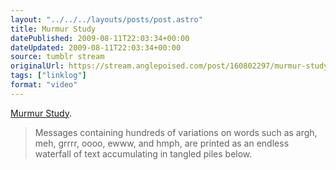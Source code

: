 ```yaml
---
layout: "../../../layouts/posts/post.astro"
title: Murmur Study
datePublished: 2009-08-11T22:03:34+00:00
dateUpdated: 2009-08-11T22:03:34+00:00
source: tumblr stream
originalUrl: https://stream.anglepoised.com/post/160802297/murmur-study-messages-containing-hundreds-of
tags: ["linklog"]
format: "video"
---
```



<Vimeo id="https://vimeo.com/4464887" />

[Murmur Study][1].

> Messages containing hundreds of variations on words such as argh, meh, grrrr, oooo, ewww, and hmph, are printed as an endless waterfall of text accumulating in tangled piles below.

[1]: https://vimeo.com/4464887
